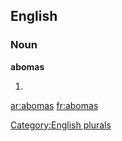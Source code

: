 
==English==

===Noun===
'''abomas'''

# {{plural of|[[aboma]]}}

[[Category:English plurals]]

[[ar:abomas]]
[[fr:abomas]]